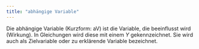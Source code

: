 ```yaml
---
title: "abhängige Variable"
---
```


Die abhängige Variable (Kurzform: aV) ist die Variable, die beeinflusst wird (Wirkung). In Gleichungen wird diese mit einem $Y$ gekennzeichnet. Sie wird auch als Zielvariable  oder zu erklärende Variable bezeichnet.


